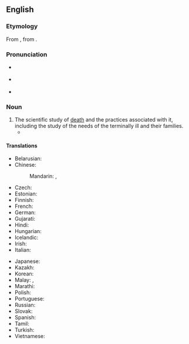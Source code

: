 ==English==
{{wikipedia}}

===Etymology===
From {{af|en|thanato-|-logy}}, from {{der|en|grc|θάνατος||death}}.

===Pronunciation===
* {{a|RP}} {{IPA|en|/θan.əˈtɒl.əd͡ʒ.i/}}
* {{a|GA}} {{IPA|en|/ˌθæ.nəˈtɑl.əd͡ʒ.i/}}
* {{rhymes|en|ɒlədʒi|s=5}}

===Noun===
{{en-noun|-|+}}

# The scientific study of [[death]] and the practices associated with it, including the study of the needs of the terminally ill and their families.
#* {{quote-journal|en|author=Elizabeth Preston|title=Elephants in Mourning Spotted on YouTube by Scientists|work=The New York Times|date=2022-05-17|url=https://www.nytimes.com/2022/05/17/science/elephants-mourning-grief.html|issn=0362-4331|passage=The work is part of a growing field called comparative '''thanatology''' — the study of how different animals react to death.}}

====Translations====
{{trans-top|scientific study of death}}
* Belarusian: {{t|be|танаталогія|sc=Cyrl}}
* Chinese:
*: Mandarin: {{t|cmn|死亡學}}, {{t|cmn|死亡学|tr=sǐwángxué}}
* Czech: {{t|cs|thanatologie}}
* Estonian: {{t|et|tanatoloogia}}
* Finnish: {{t|fi|tanatologia}}
* French: {{t+|fr|thanatologie}}
* German: {{t|de|Sterbensforschung}}
* Gujarati: {{t|gu|મૃત્યુવિજ્ઞાન}}
* Hindi: {{t|hi|मृत्युविज्ञान}}
* Hungarian: {{t|hu|haláltan}}
* Icelandic: {{t|is|dauðafræði|f}}
* Irish: {{t|ga|báseolaíocht|f}}
* Italian: {{t+|it|tanatologia|f}}
{{trans-mid}}
* Japanese: {{t|ja|死生学|tr=しせいがく, shiseigaku|sc=Jpan}}
* Kazakh: {{t|kk|танатология|sc=Cyrl}}
* Korean: {{t|ko|사망학(死亡學)}}
* Malay: {{t|ms|kaji kematian}}, {{t|ms|tanatologi}}
* Marathi: {{t|mr|मृत्युविज्ञान}}
* Polish: {{t+|pl|tanatologia}}
* Portuguese: {{t+|pt|tanatologia|f}}
* Russian: {{t+|ru|танатология}}
* Slovak: {{t|sk|tanatológia}}
* Spanish: {{t+|es|tanatología}}
* Tamil: {{t|ta|மரணவியல்|sc=Mlym}}
* Turkish: {{t+|tr|tanatoloji}}
* Vietnamese: {{t|vi|tử vong học}}
{{trans-bottom}}